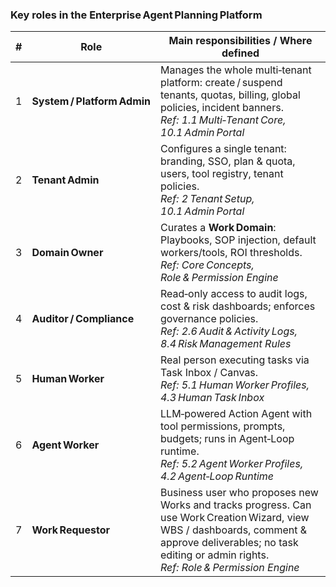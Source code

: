### Key roles in the Enterprise Agent Planning Platform

| # | Role | Main responsibilities / Where defined |
|---|------|---------------------------------------|
| 1 | **System / Platform Admin** | Manages the whole multi‑tenant platform: create / suspend tenants, quotas, billing, global policies, incident banners. <br />*Ref: 1.1 Multi‑Tenant Core, 10.1 Admin Portal* |
| 2 | **Tenant Admin** | Configures a single tenant: branding, SSO, plan & quota, users, tool registry, tenant policies. <br />*Ref: 2 Tenant Setup, 10.1 Admin Portal* |
| 3 | **Domain Owner** | Curates a **Work Domain**: Playbooks, SOP injection, default workers/tools, ROI thresholds. <br />*Ref: Core Concepts, Role & Permission Engine* |
| 4 | **Auditor / Compliance** | Read‑only access to audit logs, cost & risk dashboards; enforces governance policies. <br />*Ref: 2.6 Audit & Activity Logs, 8.4 Risk Management Rules* |
| 5 | **Human Worker** | Real person executing tasks via Task Inbox / Canvas. <br />*Ref: 5.1 Human Worker Profiles, 4.3 Human Task Inbox* |
| 6 | **Agent Worker** | LLM‑powered Action Agent with tool permissions, prompts, budgets; runs in Agent‑Loop runtime. <br />*Ref: 5.2 Agent Worker Profiles, 4.2 Agent‑Loop Runtime* |
| 7 | **Work Requestor** | Business user who proposes new Works and tracks progress. Can use Work Creation Wizard, view WBS / dashboards, comment & approve deliverables; no task editing or admin rights. <br />*Ref: Role & Permission Engine* |
